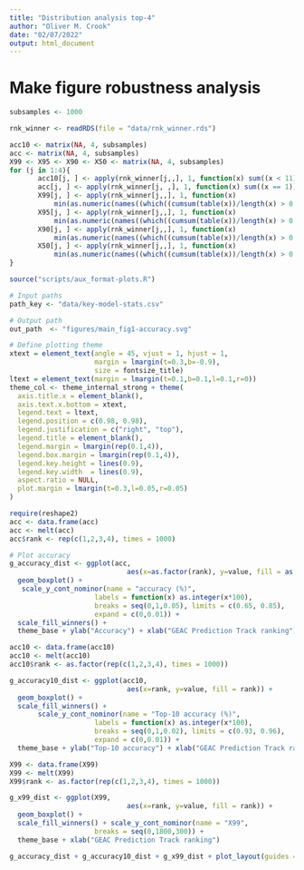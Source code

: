 ```yaml
---
title: "Distribution analysis top-4"
author: "Oliver M. Crook"
date: "02/07/2022"
output: html_document
---
```


# Make figure robustness analysis

```r
subsamples <- 1000
```

```r
rnk_winner <- readRDS(file = "data/rnk_winner.rds")
```

```r
acc10 <- matrix(NA, 4, subsamples)
acc <- matrix(NA, 4, subsamples)
X99 <- X95 <- X90 <- X50 <- matrix(NA, 4, subsamples)
for (j in 1:4){
       acc10[j, ] <- apply(rnk_winner[j,,], 1, function(x) sum((x < 11))/length(x)) ## accuracy
       acc[j, ] <- apply(rnk_winner[j, ,], 1, function(x) sum((x == 1))/length(x)) ## accuracy
       X99[j, ] <- apply(rnk_winner[j,,], 1, function(x) 
           min(as.numeric(names((which((cumsum(table(x))/length(x) > 0.99), arr.ind = TRUE)))[1]), 1314))
       X95[j, ] <- apply(rnk_winner[j,,], 1, function(x)
           min(as.numeric(names((which((cumsum(table(x))/length(x) > 0.95), arr.ind = TRUE)))[1]), 1314))
       X90[j, ] <- apply(rnk_winner[j,,], 1, function(x)
           min(as.numeric(names((which((cumsum(table(x))/length(x) > 0.90), arr.ind = TRUE)))[1]), 1314))
       X50[j, ] <- apply(rnk_winner[j,,], 1, function(x)
           min(as.numeric(names((which((cumsum(table(x))/length(x) > 0.50), arr.ind = TRUE)))[1]), 1314))
}

```


```r
source("scripts/aux_format-plots.R")

# Input paths
path_key <- "data/key-model-stats.csv"

# Output path
out_path  <- "figures/main_fig1-accuracy.svg"

# Define plotting theme
xtext = element_text(angle = 45, vjust = 1, hjust = 1,
                     margin = lmargin(t=0.3,b=-0.9),
                     size = fontsize_title)
ltext = element_text(margin = lmargin(t=0.1,b=0.1,l=0.1,r=0))
theme_col <- theme_internal_strong + theme(
  axis.title.x = element_blank(),
  axis.text.x.bottom = xtext,
  legend.text = ltext,
  legend.position = c(0.98, 0.98),
  legend.justification = c("right", "top"),
  legend.title = element_blank(),
  legend.margin = lmargin(rep(0.1,4)),
  legend.box.margin = lmargin(rep(0.1,4)),
  legend.key.height = lines(0.9),
  legend.key.width  = lines(0.9),
  aspect.ratio = NULL,
  plot.margin = lmargin(t=0.3,l=0.05,r=0.05)
)

```

```r
require(reshape2)
acc <- data.frame(acc)
acc <- melt(acc)
acc$rank <- rep(c(1,2,3,4), times = 1000)

# Plot accuracy
g_accuracy_dist <- ggplot(acc, 
                             aes(x=as.factor(rank), y=value, fill = as.factor(rank), group = rank)) +
  geom_boxplot() +
   scale_y_cont_nominor(name = "accuracy (%)",
                     labels = function(x) as.integer(x*100),
                     breaks = seq(0,1,0.05), limits = c(0.65, 0.85),
                     expand = c(0,0.01)) +
  scale_fill_winners() +
  theme_base + ylab("Accuracy") + xlab("GEAC Prediction Track ranking")

acc10 <- data.frame(acc10)
acc10 <- melt(acc10)
acc10$rank <- as.factor(rep(c(1,2,3,4), times = 1000))

g_accuracy10_dist <- ggplot(acc10, 
                             aes(x=rank, y=value, fill = rank)) +
  geom_boxplot() +
  scale_fill_winners() +
       scale_y_cont_nominor(name = "Top-10 accuracy (%)",
                     labels = function(x) as.integer(x*100),
                     breaks = seq(0,1,0.02), limits = c(0.93, 0.96),
                     expand = c(0,0.01)) + 
  theme_base + ylab("Top-10 accuracy") + xlab("GEAC Prediction Track ranking")

X99 <- data.frame(X99)
X99 <- melt(X99)
X99$rank <- as.factor(rep(c(1,2,3,4), times = 1000))

g_x99_dist <- ggplot(X99, 
                             aes(x=rank, y=value, fill = rank)) +
  geom_boxplot() +
  scale_fill_winners() + scale_y_cont_nominor(name = "X99",
                     breaks = seq(0,1800,300)) + 
  theme_base + xlab("GEAC Prediction Track ranking")

```

```r
g_accuracy_dist + g_accuracy10_dist + g_x99_dist + plot_layout(guides = "collect") & theme_legend

```
